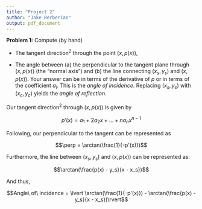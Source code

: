 ```yaml
---
title: "Project 2"
author: "Jake Berberian"
output: pdf_document
---
```


**Problem 1:** Compute (by hand)

  - The tangent direction$^2$ through the point $(x, p(x))$,
  
  - The angle between (a) the perpendicular to the tangent plane through $(x, p(x))$ (the "normal axis") and (b) the line connecting $(x_s, y_s)$ and $(x, p(x))$. Your answer can be in terms of the derivative of $p$ or in terms of the coefficient $a_i$. This is the *angle of incidence*. Replacing $(x_s, y_s)$ with $(x_c, y_c)$ yields the *angle of reflection*. 


Our tangent direction$^2$ through $(x, p(x))$ is given by

$$p'(x) = a_1 + 2a_2x+...+na_nx^{n-1}$$

Following, our perpendicular to the tangent can be represented as

$$\perp = \arctan(\frac{1}{-p'(x)})$$

Furthermore, the line between $(x_s, y_s)$ and $(x, p(x))$ can be represented as:

$$\arctan(\frac{p(x) - y_s}{x - x_s})$$

And thus,

$$Angle\ of\ incidence = \lvert \arctan(\frac{1}{-p'(x)}) - \arctan(\frac{p(x) - y_s}{x - x_s})\rvert$$

